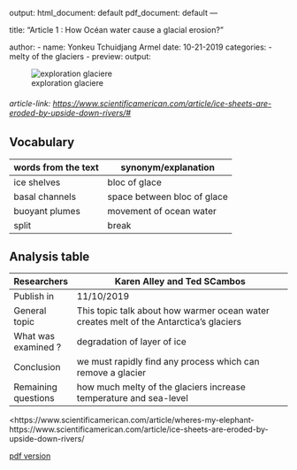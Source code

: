 
output:
  html_document: default
  pdf_document: default
---

title: "Article 1 : How Océan water cause a glacial erosion?"

author:
  - name: Yonkeu Tchuidjang Armel
date: 10-21-2019
categories:
  -melty of the glaciers
- preview:
  output:
  
![exploration glaciere](/home/sv/Downloads/84681ED7-E5C7-4749-AA617380E499D663-790x445.jpg)


###### article-link: [https://www.scientificamerican.com/article/ice-sheets-are-eroded-by-upside-down-rivers/#]()

## Vocabulary 

| words from the text | synonym/explanation         |
| ------------------- | --------------------------- |
| ice shelves         | bloc of glace               |
| basal channels      | space between bloc of glace |
| buoyant plumes      | movement of ocean water     |
| split               | break                       |
## Analysis table 

| Researchers         | Karen Alley and Ted SCambos                                                             |
| ------------------- | --------------------------------------------------------------------------------------- |
| Publish in          | 11/10/2019                                                                              |
| General topic       | This topic talk about  how warmer ocean water creates melt of the Antarctica's glaciers |
| What was examined ? | degradation of layer of ice                                                             |
| Conclusion          | we must rapidly find any process which can remove a glacier                             |
| Remaining questions | how much melty of the glaciers increase temperature and sea-level                       |

<https://www.scientificamerican.com/article/wheres-my-elephant-https://www.scientificamerican.com/article/ice-sheets-are-eroded-by-upside-down-rivers/


[pdf version](https://github.com/armelyonkeu/armel-yonkeu-blog/blob/master/_posts/2019-09-18-article-1/ressource/article-1.pdf)

